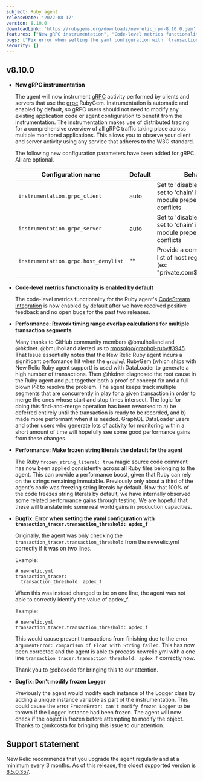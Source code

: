 ```yaml
---
subject: Ruby agent
releaseDate: '2022-08-17'
version: 8.10.0
downloadLink: 'https://rubygems.org/downloads/newrelic_rpm-8.10.0.gem'
features: ["New gRPC instrumentation", "Code-level metrics functionality is enabled by default", "Performance updates"]
bugs: ["Fix error when setting the yaml configuration with `transaction_tracer.transaction_threshold: apdex_f`", "Check if a Logger object is frozen before attempting to modify"]
security: []
---
```


  ## v8.10.0


  * **New gRPC instrumentation**

    The agent will now instrument [gRPC](https://grpc.io/) activity performed by clients and servers that use the [grpc](https://rubygems.org/gems/grpc) RubyGem. Instrumentation is automatic and enabled by default, so gRPC users should not need to modify any existing application code or agent configuration to benefit from the instrumentation. The instrumentation makes use of distributed tracing for a comprehensive overview of all gRPC traffic taking place across multiple monitored applications. This allows you to observe your client and server activity using any service that adheres to the W3C standard.

    The following new configuration parameters have been added for gRPC. All are optional.

    | Configuration name | Default | Behavior |
    | ----------- | ----------- |----------- |
    | `instrumentation.grpc_client` | auto | Set to 'disabled' to disable, set to 'chain' if there are module prepending conflicts |
    | `instrumentation.grpc_server` | auto | Set to 'disabled' to disable, set to 'chain' if there are module prepending conflicts |
    | `instrumentation.grpc.host_denylist` | "" |  Provide a comma delimited list of host regex patterns (ex: "private.com$,exception.*") |

  * **Code-level metrics functionality is enabled by default**

    The code-level metrics functionality for the Ruby agent's [CodeStream integration](https://docs.newrelic.com/docs/apm/agents/ruby-agent/features/ruby-codestream-integration) is now enabled by default after we have received positive feedback and no open bugs for the past two releases.


  * **Performance: Rework timing range overlap calculations for multiple transaction segments**

    Many thanks to GitHub community members @bmulholland and @hkdnet. @bmulholland alerted us to [rmosolgo/graphql-ruby#3945](https://github.com/rmosolgo/graphql-ruby/issues/3945). That Issue essentially notes that the New Relic Ruby agent incurs a significant perfomance hit when the `graphql` RubyGem (which ships with New Relic Ruby agent support) is used with DataLoader to generate a high number of transactions. Then @hkdnet diagnosed the root cause in the Ruby agent and put together both a proof of concept fix and a full blown PR to resolve the problem. The agent keeps track multiple segments that are concurrently in play for a given transaction in order to merge the ones whose start and stop times intersect. The logic for doing this find-and-merge operation has been reworked to a) be deferred entirely until the transaction is ready to be recorded, and b) made more performant when it is needed. GraphQL DataLoader users and other users who generate lots of activity for monitoring within a short amount of time will hopefully see some good performance gains from these changes.


  * **Performance: Make frozen string literals the default for the agent**

    The Ruby `frozen_string_literal: true` magic source code comment has now been applied consistently across all Ruby files belonging to the agent. This can provide a performance boost, given that Ruby can rely on the strings remaining immutable. Previously only about a third of the agent's code was freezing string literals by default. Now that 100% of the code freezes string literals by default, we have internally observed some related performance gains through testing. We are hopeful that these will translate into some real world gains in production capacities.


  * **Bugfix: Error when setting the yaml configuration with `transaction_tracer.transaction_threshold: apdex_f`**
    
    Originally, the agent was only checking the `transaction_tracer.transaction_threshold` from the newrelic.yml correctly if it was on two lines. 

    Example:

    ```
    # newrelic.yml
    transaction_tracer:
      transaction_threshold: apdex_f 
    ```

    When this was instead changed to be on one line, the agent was not able to correctly identify the value of apdex_f. 

    Example:
    ```
    # newrelic.yml
    transaction_tracer.transaction_threshold: apdex_f
    ```
    This would cause prevent transactions from finishing due to the error `ArgumentError: comparison of Float with String failed`. This has now been corrected and the agent is able to process newrelic.yml with a one line `transaction_tracer.transaction_threshold: apdex_f` correctly now. 
    
    Thank you to @oboxodo for bringing this to our attention.


  * **Bugfix: Don't modify frozen Logger**

    Previously the agent would modify each instance of the Logger class by adding a unique instance variable as part of the instrumentation. This could cause the error `FrozenError: can't modify frozen Logger` to be thrown if the Logger instance had been frozen. The agent will now check if the object is frozen before attempting to modify the object. Thanks to @mkcosta for bringing this issue to our attention.


## Support statement

New Relic recommends that you upgrade the agent regularly and at a minimum every 3 months. As of this release, the oldest supported version is [6.5.0.357](https://docs.newrelic.com/docs/release-notes/agent-release-notes/ruby-release-notes/ruby-agent-650357).
